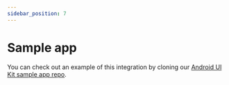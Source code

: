 ```yaml
---
sidebar_position: 7
---
```


# Sample app

You can check out an example of this integration by cloning our
[Android UI Kit sample app repo](https://github.com/dyte-io/mobile-samples/tree/main/android-ui-kit).
